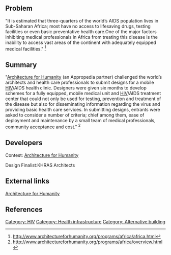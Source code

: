 == Problem ==
"It is estimated that three-quarters of the world’s AIDS population lives in Sub-Saharan Africa; most have no access to lifesaving drugs, testing facilities or even basic preventative health care.One of the major factors inhibiting medical professionals in Africa from treating this disease is the inability to access vast areas of the continent with adequately equipped medical facilities." <ref>http://www.architectureforhumanity.org/programs/africa/africa.html </ref>

== Summary ==
"[[Architecture for Humanity]] (an Appropedia partner) challenged the world’s architects and health care professionals to submit designs for a mobile [[HIV]]/AIDS health clinic. Designers were given six months to develop schemes for a fully equipped, mobile medical unit and [[HIV]]/AIDS treatment center that could not only be used for testing, prevention and treatment of the disease but also for disseminating information regarding the virus and providing basic health care services. In submitting designs, entrants were asked to consider a number of criteria; chief among them, ease of deployment and maintenance by a small team of medical professionals, community acceptance and cost." <ref>http://www.architectureforhumanity.org/programs/africa/overview.html</ref>

== Developers ==
Contest: [[Architecture for Humanity]]

Design Finalist:KHRAS Architects

== External links ==
[http://www.architectureforhumanity.org/programs/africa/africa.html Architecture for Humanity]

==References==
<references/>


[[Category: HIV]]
[[Category: Health infrastructure]]
[[Category: Alternative building]]